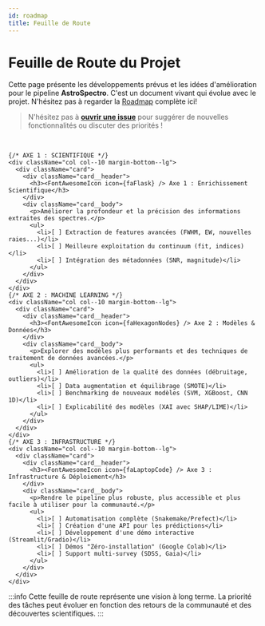 ```yaml
---
id: roadmap
title: Feuille de Route
---
```


<!-- Complet for v0.1.0-alpha release -->


# <FontAwesomeIcon icon={faMapSigns} /> Feuille de Route du Projet

Cette page présente les développements prévus et les idées d'amélioration pour le pipeline **AstroSpectro**. C'est un document vivant qui évolue avec le projet. N'hésitez pas à regarder la [Roadmap](https://github.com/PhD-Brown/AstroSpectro/blob/main/ROADMAP.md) complète ici!

> N'hésitez pas à **[ouvrir une issue](https://github.com/PhD-Brown/AstroSpectro/issues/new/choose)** pour suggérer de nouvelles fonctionnalités ou discuter des priorités !

<br/>

<div className="container" style={{padding: '0'}}>
  <div className="row">

    {/* AXE 1 : SCIENTIFIQUE */}
    <div className="col col--10 margin-bottom--lg">
      <div className="card">
        <div className="card__header">
          <h3><FontAwesomeIcon icon={faFlask} /> Axe 1 : Enrichissement Scientifique</h3>
        </div>
        <div className="card__body">
          <p>Améliorer la profondeur et la précision des informations extraites des spectres.</p>
          <ul>
            <li>[ ] Extraction de features avancées (FWHM, EW, nouvelles raies...)</li>
            <li>[ ] Meilleure exploitation du continuum (fit, indices)</li>
            <li>[ ] Intégration des métadonnées (SNR, magnitude)</li>
          </ul>
        </div>
      </div>
    </div>
    {/* AXE 2 : MACHINE LEARNING */}
    <div className="col col--10 margin-bottom--lg">
      <div className="card">
        <div className="card__header">
          <h3><FontAwesomeIcon icon={faHexagonNodes} /> Axe 2 : Modèles & Données</h3>
        </div>
        <div className="card__body">
          <p>Explorer des modèles plus performants et des techniques de traitement de données avancées.</p>
          <ul>
            <li>[ ] Amélioration de la qualité des données (débruitage, outliers)</li>
            <li>[ ] Data augmentation et équilibrage (SMOTE)</li>
            <li>[ ] Benchmarking de nouveaux modèles (SVM, XGBoost, CNN 1D)</li>
            <li>[ ] Explicabilité des modèles (XAI avec SHAP/LIME)</li>
          </ul>
        </div>
      </div>
    </div>
    {/* AXE 3 : INFRASTRUCTURE */}
    <div className="col col--10 margin-bottom--lg">
      <div className="card">
        <div className="card__header">
          <h3><FontAwesomeIcon icon={faLaptopCode} /> Axe 3 : Infrastructure & Déploiement</h3>
        </div>
        <div className="card__body">
          <p>Rendre le pipeline plus robuste, plus accessible et plus facile à utiliser pour la communauté.</p>
          <ul>
            <li>[ ] Automatisation complète (Snakemake/Prefect)</li>
            <li>[ ] Création d'une API pour les prédictions</li>
            <li>[ ] Développement d'une démo interactive (Streamlit/Gradio)</li>
            <li>[ ] Démos "Zéro-installation" (Google Colab)</li>
            <li>[ ] Support multi-survey (SDSS, Gaia)</li>
          </ul>
        </div>
      </div>
    </div>
  </div>
</div>

:::info
Cette feuille de route représente une vision à long terme. La priorité des tâches peut évoluer en fonction des retours de la communauté et des découvertes scientifiques.
:::